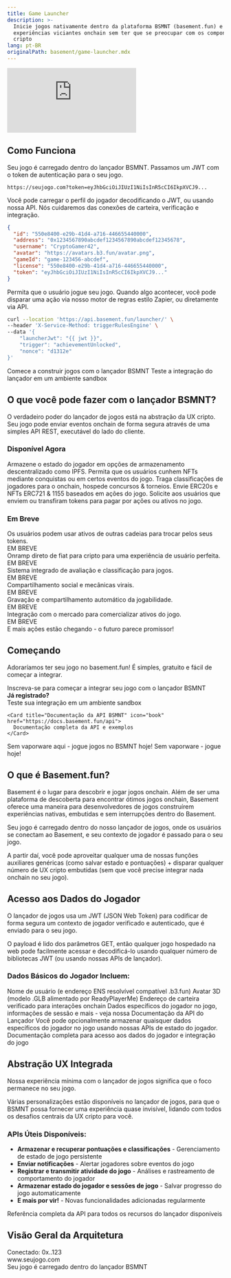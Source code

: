 ```yaml
---
title: Game Launcher
description: >-
  Inicie jogos nativamente dentro da plataforma BSMNT (basement.fun) e construa
  experiências viciantes onchain sem ter que se preocupar com os componentes
  cripto
lang: pt-BR
originalPath: basement/game-launcher.mdx
---
```

<iframe
   className="w-full aspect-video rounded-xl mb-6"
    src="https://customer-gg6qs7nm5ue94t64.cloudflarestream.com/ae9e7c0694dacb8d602309c381fce796/iframe?poster=https%3A%2F%2Fcustomer-gg6qs7nm5ue94t64.cloudflarestream.com%2Fae9e7c0694dacb8d602309c381fce796%2Fthumbnails%2Fthumbnail.jpg%3Ftime%3D%26height%3D600"
    title="Painel de Desenvolvedor do Basement.fun"
    frameBorder="0"
  allow="accelerometer; autoplay; clipboard-write; encrypted-media; gyroscope; picture-in-picture"
  allowFullScreen
  ></iframe>


## Como Funciona

<Steps>
<Step title="Carregar" icon="download">
  Seu jogo é carregado dentro do lançador BSMNT. Passamos um JWT com o token de autenticação para o seu jogo.
  
  ```text Exemplo de URL
  https://seujogo.com?token=eyJhbGciOiJIUzI1NiIsInR5cCI6IkpXVCJ9...
  ```
</Step>

<Step title="Autenticação" icon="key">
  Você pode carregar o perfil do jogador decodificando o JWT, ou usando nossa API. Nós cuidaremos das conexões de carteira, verificação e integração.
  
  ```json Perfil do Jogador
  {
    "id": "550e8400-e29b-41d4-a716-446655440000",
    "address": "0x1234567890abcdef1234567890abcdef12345678",
    "username": "CryptoGamer42",
    "avatar": "https://avatars.b3.fun/avatar.png",
    "gameId": "game-123456-abcdef",
    "license": "550e8400-e29b-41d4-a716-446655440000",
    "token": "eyJhbGciOiJIUzI1NiIsInR5cCI6IkpXVCJ9..."
  }
  ```
</Step>

<Step title="Disparar" icon="zap">
  Permita que o usuário jogue seu jogo. Quando algo acontecer, você pode disparar uma ação via nosso motor de regras estilo Zapier, ou diretamente via API.
  
  ```bash Exemplo de API de Disparo
  curl --location 'https://api.basement.fun/launcher/' \
  --header 'X-Service-Method: triggerRulesEngine' \
  --data '{
      "launcherJwt": "{{ jwt }}",
      "trigger": "achievementUnlocked",
      "nonce": "d1312e"
  }'
  ```
</Step>
</Steps>

<CardGroup cols={2}>
  <Card title="Registrar como Desenvolvedor" icon="user-plus" href="https://basement.fun/developer/signup" cta="Inscreva-se">
    Comece a construir jogos com o lançador BSMNT
  </Card>
  
  <Card title="Playground do Lançador" icon="play" href="https://basement.fun/playground" cta="Experimente Agora">
    Teste a integração do lançador em um ambiente sandbox
  </Card>
</CardGroup>

## O que você pode fazer com o lançador BSMNT?

O verdadeiro poder do lançador de jogos está na abstração da UX cripto. Seu jogo pode enviar eventos onchain de forma segura através de uma simples API REST, executável do lado do cliente.

### Disponível Agora

<CardGroup cols={2}>
  <Card title="Salvar estado no IPFS" icon="database">
    Armazene o estado do jogador em opções de armazenamento descentralizado como IPFS.
  </Card>
  
  <Card title="Comprar NFTs & Cunhar" icon="palette">
    Permita que os usuários cunhem NFTs mediante conquistas ou em certos eventos do jogo.
  </Card>
  
  <Card title="Leaderboards Onchain" icon="trophy">
    Traga classificações de jogadores para o onchain, hospede concursos & torneios.
  </Card>
  
  <Card title="Emitir Tokens & NFTs" icon="coins">
    Envie ERC20s e NFTs ERC721 & 1155 baseados em ações do jogo.
  </Card>
  
  <Card title="Pagar com Tokens" icon="credit-card">
    Solicite aos usuários que enviem ou transfiram tokens para pagar por ações ou ativos no jogo.
  </Card>
</CardGroup>

### Em Breve

<CardGroup cols={2}>
  <Card title="Trocar & Comercializar" icon="arrows-rotate">
    Os usuários podem usar ativos de outras cadeias para trocar pelos seus tokens.
    <div style={{ marginTop: '8px' }}>
      <span style={{ backgroundColor: '#f59e0b', color: 'white', padding: '2px 6px', borderRadius: '12px', fontSize: '10px', fontWeight: 'bold' }}>EM BREVE</span>
    </div>
  </Card>
  
  <Card title="Onramp de Cartão de Crédito" icon="credit-card">
    Onramp direto de fiat para cripto para uma experiência de usuário perfeita.
    <div style={{ marginTop: '8px' }}>
      <span style={{ backgroundColor: '#f59e0b', color: 'white', padding: '2px 6px', borderRadius: '12px', fontSize: '10px', fontWeight: 'bold' }}>EM BREVE</span>
    </div>
  </Card>
  
  <Card title="Coletar Avaliações" icon="star">
    Sistema integrado de avaliação e classificação para jogos.
    <div style={{ marginTop: '8px' }}>
      <span style={{ backgroundColor: '#f59e0b', color: 'white', padding: '2px 6px', borderRadius: '12px', fontSize: '10px', fontWeight: 'bold' }}>EM BREVE</span>
    </div>
  </Card>
  
  <Card title="Compartilhar seu Jogo" icon="share">
    Compartilhamento social e mecânicas virais.
    <div style={{ marginTop: '8px' }}>
      <span style={{ backgroundColor: '#f59e0b', color: 'white', padding: '2px 6px', borderRadius: '12px', fontSize: '10px', fontWeight: 'bold' }}>EM BREVE</span>
    </div>
  </Card>
  
  <Card title="Gravar Jogabilidade" icon="video">
    Gravação e compartilhamento automático da jogabilidade.
    <div style={{ marginTop: '8px' }}>
      <span style={{ backgroundColor: '#f59e0b', color: 'white', padding: '2px 6px', borderRadius: '12px', fontSize: '10px', fontWeight: 'bold' }}>EM BREVE</span>
    </div>
  </Card>
  
  <Card title="Listar NFTs" icon="store">
    Integração com o mercado para comercializar ativos do jogo.
    <div style={{ marginTop: '8px' }}>
      <span style={{ backgroundColor: '#f59e0b', color: 'white', padding: '2px 6px', borderRadius: '12px', fontSize: '10px', fontWeight: 'bold' }}>EM BREVE</span>
    </div>
  </Card>
</CardGroup>

<Note>
E mais ações estão chegando - o futuro parece promissor!
</Note>

## Começando

Adoraríamos ter seu jogo no basement.fun! É simples, gratuito e fácil de começar a integrar.

<Tabs>
<Tab title="Desenvolvedores de Jogos">
  <CardGroup cols={1}>
    <Card title="Registrar como Desenvolvedor" icon="user-plus" href="https://basement.fun/developer/signup" cta="Registre-se Agora" horizontal>
      Inscreva-se para começar a integrar seu jogo com o lançador BSMNT
    </Card>
  </CardGroup>
  
  <div style={{ marginTop: '16px' }}>
    <strong>Já registrado?</strong>
  </div>
  
  <CardGroup cols={2}>
    <Card title="Playground do Lançador de Jogos" icon="play" href="https://basement.fun/playground">
      Teste sua integração em um ambiente sandbox
    </Card>
    
    <Card title="Documentação da API BSMNT" icon="book" href="https://docs.basement.fun/api">
      Documentação completa da API e exemplos
    </Card>
  </CardGroup>
</Tab>

<Tab title="Jogadores">
  <Card title="Veja o Lançador BSMNT em Ação" icon="gamepad-2" href="https://basement.fun/games" cta="Jogar Jogos" horizontal>
    Sem vaporware aqui - jogue jogos no BSMNT hoje!
  </Card>
  
  <Note>
  Sem vaporware - jogue hoje!
  </Note>
</Tab>
</Tabs>

## O que é Basement.fun?

Basement é o lugar para descobrir e jogar jogos onchain. Além de ser uma plataforma de descoberta para encontrar ótimos jogos onchain, Basement oferece uma maneira para desenvolvedores de jogos construírem experiências nativas, embutidas e sem interrupções dentro do Basement.

Seu jogo é carregado dentro do nosso lançador de jogos, onde os usuários se conectam ao Basement, e seu contexto de jogador é passado para o seu jogo.

A partir daí, você pode aproveitar qualquer uma de nossas funções auxiliares genéricas (como salvar estado e pontuações) + disparar qualquer número de UX cripto embutidas (sem que você precise integrar nada onchain no seu jogo).

## Acesso aos Dados do Jogador

O lançador de jogos usa um JWT (JSON Web Token) para codificar de forma segura um contexto de jogador verificado e autenticado, que é enviado para o seu jogo.

O payload é lido dos parâmetros GET, então qualquer jogo hospedado na web pode facilmente acessar e decodificá-lo usando qualquer número de bibliotecas JWT (ou usando nossas APIs de lançador).

### Dados Básicos do Jogador Incluem:

<AccordionGroup>
<Accordion title="Nome de Usuário e ENS">
  Nome de usuário (e endereço ENS resolvível compatível .b3.fun)
</Accordion>

<Accordion title="Avatar 3D">
  Avatar 3D (modelo .GLB alimentado por ReadyPlayerMe)
</Accordion>

<Accordion title="Endereço da Carteira">
  Endereço de carteira verificado para interações onchain
</Accordion>

<Accordion title="Dados Adicionais">
  Dados específicos do jogador no jogo, informações de sessão e mais - veja nossa Documentação da API do Lançador
</Accordion>
</AccordionGroup>

<Tip>
Você pode opcionalmente armazenar quaisquer dados específicos do jogador no jogo usando nossas APIs de estado do jogador.
</Tip>

<Card title="Explorar APIs do Lançador" icon="code" href="https://docs.basement.fun/api" cta="Ver Documentação" horizontal>
  Documentação completa para acesso aos dados do jogador e integração do jogo
</Card>

## Abstração UX Integrada

Nossa experiência mínima com o lançador de jogos significa que o foco permanece no seu jogo.

Várias personalizações estão disponíveis no lançador de jogos, para que o BSMNT possa fornecer uma experiência quase invisível, lidando com todos os desafios centrais da UX cripto para você.

### APIs Úteis Disponíveis:

- **Armazenar e recuperar pontuações e classificações** - Gerenciamento de estado de jogo persistente
- **Enviar notificações** - Alertar jogadores sobre eventos do jogo
- **Registrar e transmitir atividade do jogo** - Análises e rastreamento de comportamento do jogador  
- **Armazenar estado do jogador e sessões de jogo** - Salvar progresso do jogo automaticamente
- **E mais por vir!** - Novas funcionalidades adicionadas regularmente

<Card title="Explorar APIs do Lançador" icon="api" href="https://docs.basement.fun/api" cta="Ver Documentação" horizontal>
  Referência completa da API para todos os recursos do lançador disponíveis
</Card>

## Visão Geral da Arquitetura

<Frame caption="Fluxo de Integração do Lançador de Jogos">
  <div style={{ 
    padding: '20px', 
    backgroundColor: '#f8fafc', 
    border: '1px solid #e2e8f0', 
    borderRadius: '8px',
    textAlign: 'center',
    fontFamily: 'monospace'
  }}>
    <div style={{ marginBottom: '10px', color: '#64748b' }}>Conectado: 0x..123</div>
    <div style={{ marginBottom: '10px', backgroundColor: '#007AFF', color: 'white', padding: '8px', borderRadius: '4px' }}>
      www.seujogo.com
    </div>
    <div style={{ fontSize: '14px', color: '#475569' }}>
      Seu jogo é carregado dentro do lançador BSMNT
    </div>
  </div>
</Frame>
